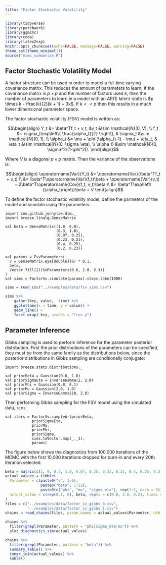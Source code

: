 ```yaml
---
title: "Factor Stochastic Volatility"
---
```


```r
library(tidyverse)
library(patchwork)
library(ggmcmc)
library(coda)
library(latex2exp)
knitr::opts_chunk$set(echo=FALSE, message=FALSE, warning=FALSE)
theme_set(theme_minimal())
source("mcmc_summarise.R")
```

## Factor Stochastic Volatility Model

A factor structure can be used in order to model a full time varying covariance matrix. This reduces the amount of parameters to learn; if the covariance matrix is $p \times p$ and the number of factors used $k$, then the number of parameters to learn in a model with an AR(1) latent-state is $p \times k - \frac{k}{2}(k + 1) + 3k$. If $k << p$ then this results in a much lower dimensional parameter space.

The factor stochastic volatility (FSV) model is written as:

$$\begin{align}
	Y_t &= \beta^Tf_t + v_t, &v_t &\sim \mathcal{N}(0, V), \\
	f_t &= \sigma_t\exp\left\{ \frac{\alpha_t}{2} \right\}, & \sigma_t &\sim \mathcal{N}(0, 1), \\
	\alpha_t &= \mu + \phi (\alpha_{t-1} - \mu) + \eta_t, & \eta_t &\sim \mathcal{N}(0, \sigma_\eta), \\
	\alpha_0 &\sim \mathcal{N}(0, \sigma^2/(1-\phi^2)).
\end{align}$$

Where $V$ is a diagonal $p \times p$ matrix. Then the variance of the observations is:

$$\begin{align}
\operatorname{Var}(Y_t) &= \operatorname{Var}(\beta^Tf_t + v_t) \\
&= \beta^T\operatorname{Var}(f_t)\beta + \operatorname{Var}(v_t) + 2\beta^T\operatorname{Cov}(f_t, v_t)\beta \\
&= \beta^T\exp\left\{\alpha_t\right\}\beta + V
\end{align}$$

To define the factor stochastic volatility model, define the parmeters of the model and simulate using the parameters:

```tut:silent
import com.github.jonnylaw.dlm._
import breeze.linalg.DenseMatrix

val beta = DenseMatrix((1.0, 0.0),
                       (0.3, 1.0),
                       (0.07, 0.25),
                       (0.23, 0.23),
                       (0.4, 0.25),
                       (0.2, 0.23))

val params = FsvParameters(
  v = DenseMatrix.eye[Double](6) * 0.1,
  beta,
  Vector.fill(2)(SvParameters(0.8, 2.0, 0.3))
)
val sims = FactorSv.simulate(params).steps.take(1000)
```

```r
sims = read_csv("../examples/data/fsv_sims.csv")

sims %>%
    gather(key, value, -time) %>%
    ggplot(aes(x = time, y = value)) +
    geom_line() +
    facet_wrap(~key, scales = "free_y")
```

## Parameter Inference

Gibbs sampling is used to perform inference for the parameter posterior distribution. First the prior distributions of the parameters can be specified, they must be from the same family as the distributions below, since the posterior distributions in Gibbs sampling are conditionally conjugate:

```tut:silent
import breeze.stats.distributions._

val priorBeta = Gaussian(0.0, 1.0)
val priorSigmaEta = InverseGamma(2, 2.0)
val priorPhi = Gaussian(0.8, 0.1)
val priorMu = Gaussian(2.0, 1.0)
val priorSigma = InverseGamma(10, 2.0)
```

Then performing Gibbs sampling for the FSV model using the simulated data, `sims`:

```tut:silent
val iters = FactorSv.sampleAr(priorBeta,
            priorSigmaEta,
            priorMu,
            priorPhi,
            priorSigma,
            sims.toVector.map(_._1),
            params)
```

The figure below shows the diagnostics from 100,000 iterations of the MCMC with the first 10,000 iterations dropped for burn-in and every 20th iteration selected.

```r
beta = matrix(c(1, 0, 0.3, 1.0, 0.07, 0.25, 0.23, 0.23, 0.4, 0.25, 0.2, 0.23), ncol = 2, byrow = T)
actual_values = tibble(
  Parameter = c(paste0("v", 1:6), 
                paste0("beta", 1:12),
                paste0(c("phi", "mu", "sigma_eta"), rep(1:2, each = 3))),
  actual_value = c(rep(0.1, 6), beta, rep(x = c(0.8, 2.0, 0.2), times = 2))
)
files = c("../examples/data/factor_sv_gibbs_0.csv", 
          "../examples/data/factor_sv_gibbs_1.csv")
chains = read_chains(files, param_names = actual_values$Parameter, nth = 20, drop = 1e4)
```

```r
chains %>%
  filter(grepl(Parameter, pattern = "phi|sigma_eta|mu")) %>%
  plot_diagnostics_sim(actual_values)
```

```r
chains %>%
  filter(grepl(Parameter, pattern = "beta")) %>%
  summary_table() %>%
  inner_join(actual_values) %>%
  kable()
```
